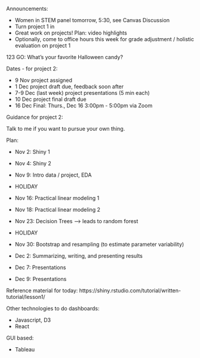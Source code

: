 Announcements:

- Women in STEM panel tomorrow, 5:30, see Canvas Discussion
- Turn project 1 in 
- Great work on projects! Plan: video highlights
- Optionally, come to office hours this week for grade adjustment / holistic evaluation on project 1

123 GO: What's your favorite Halloween candy?

Dates - for project 2:

- 9 Nov project assigned
- 1 Dec project draft due, feedback soon after
- 7-9 Dec (last week) project presentations (5 min each)
- 10 Dec project final draft due
- 16 Dec Final: Thurs., Dec 16 3:00pm - 5:00pm via Zoom

Guidance for project 2:

Talk to me if you want to pursue your own thing.

Plan:

- Nov 2: Shiny 1
- Nov 4: Shiny 2

- Nov 9: Intro data / project, EDA
- HOLIDAY

- Nov 16: Practical linear modeling 1
- Nov 18: Practical linear modeling 2

- Nov 23: Decision Trees --> leads to random forest
- HOLIDAY

- Nov 30: Bootstrap and resampling (to estimate parameter variability)
- Dec 2: Summarizing, writing, and presenting results

- Dec 7: Presentations
- Dec 9: Presentations


Reference material for today:
https://shiny.rstudio.com/tutorial/written-tutorial/lesson1/

Other technologies to do dashboards:

- Javascript, D3
- React

GUI based:

- Tableau
